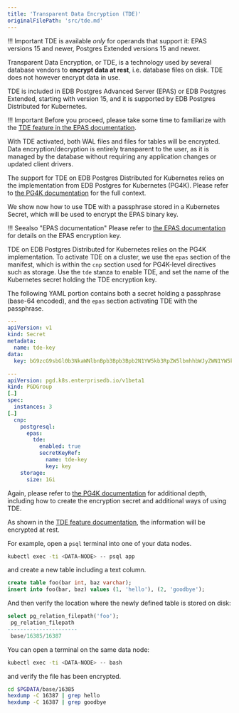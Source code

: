 ```yaml
---
title: 'Transparent Data Encryption (TDE)'
originalFilePath: 'src/tde.md'
---
```


!!! Important
    TDE is available *only* for operands that support it:
    EPAS versions 15 and newer, Postgres Extended versions 15 and newer.

Transparent Data Encryption, or TDE, is a technology used by several database
vendors to **encrypt data at rest**, i.e. database files on disk.
TDE does not however encrypt data in use.

TDE is included in EDB Postgres Advanced Server (EPAS) or EDB Postgres
Extended, starting with version 15, and it is supported by EDB Postgres
Distributed for Kubernetes.

!!! Important
    Before you proceed, please take some time to familiarize with the
    [TDE feature in the EPAS documentation](https://www.enterprisedb.com/docs/tde/latest/).

With TDE activated, both WAL files and files for tables will be encrypted.
Data encryption/decryption is entirely transparent to the user, as it is
managed by the database without requiring any application changes or updated
client drivers.

The support for TDE on EDB Postgres Distributed for Kubernetes relies on the
implementation from EDB Postgres for Kubernetes (PG4K). Please refer to
[the PG4K documentation](https://www.enterprisedb.com/docs/postgres_for_kubernetes/latest/tde/)
for the full context.

We show now how to use TDE with a passphrase stored in a Kubernetes Secret,
which will be used to encrypt the EPAS binary key.

!!! Seealso "EPAS documentation"
    Please refer to [the EPAS documentation](https://www.enterprisedb.com/docs/tde/latest/key_stores/)
    for details on the EPAS encryption key.

TDE on EDB Postgres Distributed for Kubernetes relies on the PG4K
implementation.
To activate TDE on a cluster, we use the `epas` section of the manifest,
which is within the `cnp` section used for PG4K-level directives such as
storage.
Use the `tde` stanza to enable TDE, and set the name of the Kubernetes secret
holding the TDE encryption key.

The following YAML portion contains both a secret holding a passphrase
(base-64 encoded), and the `epas` section activating TDE with the passphrase.

```yaml
---
apiVersion: v1
kind: Secret
metadata:
  name: tde-key
data:
  key: bG9zcG9sbGl0b3NkaWNlbnBpb3Bpb3Bpb2N1YW5kb3RpZW5lbmhhbWJyZWN1YW5kb3RpZW5lbmZyaW8=

---
apiVersion: pgd.k8s.enterprisedb.io/v1beta1
kind: PGDGroup
[…]
spec:
  instances: 3
[…]
  cnp:
    postgresql:
      epas:
        tde:
          enabled: true
          secretKeyRef:
            name: tde-key
            key: key
    storage:
      size: 1Gi
```

Again, please refer to [the PG4K documentation](https://www.enterprisedb.com/docs/postgres_for_kubernetes/latest/tde/)
for additional depth, including how to create the encryption secret and
additional ways of using TDE.

As shown in the [TDE feature documentation](https://www.enterprisedb.com/docs/tde/latest/),
the information will be encrypted at rest.

For example, open a `psql` terminal into one of your data nodes.

```sh
kubectl exec -ti <DATA-NODE> -- psql app
```

and create a new table including a text column.

```sql
create table foo(bar int, baz varchar);
insert into foo(bar, baz) values (1, 'hello'), (2, 'goodbye');
```

And then verify the location where the newly defined table is stored on disk:

```sql
select pg_relation_filepath('foo');
 pg_relation_filepath 
----------------------
 base/16385/16387
```

You can open a terminal on the same data node:

```sh
kubectl exec -ti <DATA-NODE> -- bash
```

and verify the file has been encrypted.

```sh
cd $PGDATA/base/16385
hexdump -C 16387 | grep hello
hexdump -C 16387 | grep goodbye
```

